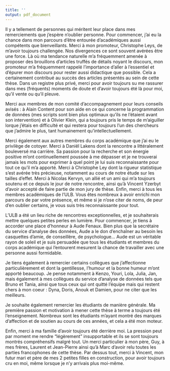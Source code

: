 ```yaml
---
title: ''
output: pdf_document
---
```


\section*{Remerciements}

Il y a tellement de personnes qui méritent leur place dans mes remerciements que j'espère n'oublier personne. Pour commencer, j'ai eu la chance dans mon parcours d'être entourée d'académiques aussi compétents que bienveillants. Merci à mon promoteur, Christophe Leys, de m'avoir toujours challengée. Nos divergences ce sont souvent avérées être une force. Là où ma tendance naturelle m'a fréquemment amenée à proposer des brouillons d'articles truffés de détails noyant le discours, mon promoteur m'a fréquemment rappelé l'importance d'aller à l'essentiel et d'épurer mon discours pour rester aussi didactique que possible. Cela a certainement contribué au succès des articles présentés au sein de cette thèse. Dans un registre plus privé, merci pour avoir toujours su me rassurer dans mes (fréquents) moments de doute et d'avoir toujours été là pour moi, qu'il vente ou qu'il pleuve.   

Merci aux membres de mon comité d'accompagnement pour leurs conseils avisés : à Alain Content pour son aide en ce qui concerne la programmation de données (mes scripts sont bien plus optimaux qu'ils ne l'étaient avant son intervention) et à Olivier Klein, qui a toujours pris le temps de m'aiguiller lorque j'étais en difficulté et qui restera pour toujours l'un des chercheurs que j'admire le plus, tant humainement qu'intellectuellement. 
  
Merci également aux autres membres du corps académique que j'ai eu le privilège de cotoyer. Merci à Daniël Lakens dont la rencontre a littéralement bouleversé ma carrière. Sa passion pour la recherche et son énergie positive m'ont continuellement poussée à me dépasser et je ne trouverai jamais les mots pour exprimer à quel point je lui suis reconnaissante pour tout ce qu'il m'a apporté. Merci à Christophe Ley dont la rigueur statistique s'est avérée très précieuse, notamment au cours de notre étude sur les tailles d'effet. Merci à Nicolas Kervyn, un allié et un ami qui m'a toujours soutenu et ce depuis le jour de notre rencontre, ainsi qu'à Vincent Yzerbyt d'avoir accepté de faire partie de mon jury de thèse.  Enfin, merci à tous les membres académiques de l'ULB. Vous êtes nombreux à avoir enrichi mon parcours de par votre présence, et même si je n'ose citer de noms, de peur d'en oublier certains, je vous suis très reconnaissante pour tout.

L'ULB a été un lieu riche de rencontres exceptionnelles, et je souhaiterais mettre quelques petites perles en lumière. Pour commencer, je tiens à accorder une place d'honneur à Aude Fenaux. Bien plus que la secrétaire du service d'analyse des données, Aude a le don d'enchaîner au besoin les casquettes d'amie, de conseillère, de psychologue... Aude est un véritable rayon de soleil et je suis persuadée que tous les étudiants et membres du corps académique qui l'entourent mesurent la chance de travailler avec une personne aussi formidable.   

Je tiens également à remercier certains collègues que j'affectionne particulièrement et dont la gentillesse, l'humour et la bonne humeur m'ont apporté beaucoup. Je pense notamment à Kenzo, Youri, Lola, Julia, Jan, mais également à mes collègues du service d'analyse de données tels que Bruno et Tania, ainsi que tous ceux qui ont quitté l'équipe mais qui restent chers à mon coeur : Dyna, Doris, Anouk et Damien, pour ne citer que les meilleurs. 

Je souhaite également remercier les étudiants de manière générale. Ma première passion et motivation à mener cette thèse à terme a toujours été l'enseignement.  Nombreux sont les étudiants m'ayant montré des marques d'affection et de soutien au cours de ces années, et cela a été mon moteur. 

Enfin, merci à ma famille d'avoir toujours été derrière moi. La pression peut par moment me rendre "légèrement" insupportable et ils se sont toujours montrés compréhensifs malgré tout. Un merci particulier à mon père, Guy, à mes frères, Laurent et Jean-Pierre ainsi qu'à Marc d'avoir relu toutes les parties francophones de cette thèse. Par dessus tout, merci à Vincent, mon futur mari et père de mes 2 petites filles en construction, pour avoir toujours cru en moi, même lorsque je n'y arrivais plus moi-même. 
